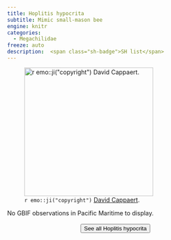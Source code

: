 ```yaml
---
title: Hoplitis hypocrita
subtitle: Mimic small-mason bee
engine: knitr
categories:
  - Megachilidae
freeze: auto
description:  <span class="sh-badge">SH list</span>
---
```

![`r emo::ji("copyright")` [David Cappaert ](https://inaturalist.ca/photos/108521775).](https://inaturalist-open-data.s3.amazonaws.com/photos/108521775/large.jpg){height=300}



No GBIF observations in Pacific Maritime to display.
<br><br>
<center>


<a href="https://www.zoology.ubc.ca/entomology/main/Hymenoptera/Megachilidae/Hoplitis%20hypocrita.php"><button type="button" class="btn btn-secondary">See all Hoplitis hypocrita <i class="fa-solid fa-arrow-up-right-from-square"></i> </button></a>
</center>
